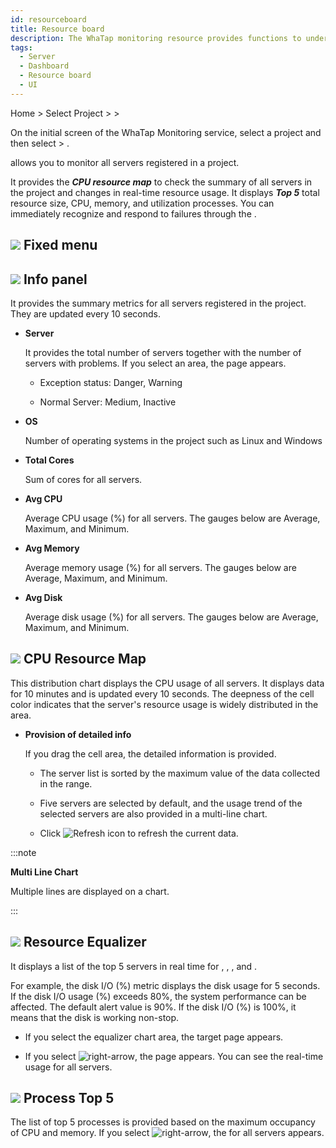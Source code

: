 ```yaml
---
id: resourceboard
title: Resource board
description: The WhaTap monitoring resource provides functions to understand the overall status of a project at a glance.
tags:
  - Server
  - Dashboard
  - Resource board
  - UI
---
```


Home > Select Project > <Cmdname sid="side_dashboard" className="uitext" /> > <Cmdname sid="side_resourceBoard" className="uitext" />

On the initial screen of the WhaTap Monitoring service, select a project and then select <Cmdname sid="side_dashboard" className="uitext" /> > <Cmdname sid="side_resourceBoard" className="uitext" />.

<ImgLang img='server-resourceboard.png' desc='Resource Board'/>

<Cmdname sid="side_resourceBoard" className="uitext" /> allows you to monitor all servers registered in a project.

It provides the **_CPU resource map_** to check the summary of all servers in the project and changes in real-time resource usage. It displays **_Top 5_** total resource size, CPU, memory, and utilization processes. You can immediately recognize and respond to failures through the <Cmdname sid="side_resourceBoard" className="uitext" />.

## ![](/img/number-01.png) Fixed menu


<Dashboardstaticdef />

## ![](/img/number-02.png) Info panel

It provides the summary metrics for all servers registered in the project. They are updated every 10 seconds.

- **Server**  

  It provides the total number of servers together with the number of servers with problems. If you select an area, the <Cmdname sid="side_serverList" className="uitext" /> page appears.

  - Exception status: <span class='vslow'>Danger</span>, <span class='slow'>Warning</span>

  - Normal Server: <span class='snormal'>Medium</span>, <span class='k8s-normal'>Inactive</span>

- **OS**  

  Number of operating systems in the project such as Linux and Windows

- **Total Cores**  

  Sum of cores for all servers.

- **Avg CPU**  

  Average CPU usage (%) for all servers. The gauges below are Average, Maximum, and Minimum.

- **Avg Memory**  

  Average memory usage (%) for all servers. The gauges below are Average, Maximum, and Minimum.

- **Avg Disk**  

  Average disk usage (%) for all servers. The gauges below are Average, Maximum, and Minimum.

## ![](/img/number-03.png) CPU Resource Map

This distribution chart displays the CPU usage of all servers. It displays data for 10 minutes and is updated every 10 seconds. The deepness of the cell color indicates that the server's resource usage is widely distributed in the area.

- **Provision of detailed info**

  If you drag the cell area, the detailed information is provided.

  <ImgLang img='server-resourcemap.png' desc='Resource map'/>

  - The server list is sorted by the maximum value of the data collected in the range.

  - Five servers are selected by default, and the usage trend of the selected servers are also provided in a multi-line chart.

  - Click ![Refresh icon](/img/ico-refresh.svg) <Cmdname sid="refresh" className="uitext" /> to refresh the current data. 

:::note

**Multi Line Chart**

Multiple lines are displayed on a chart.

:::

## ![](/img/number-04.png) Resource Equalizer

It displays a list of the top 5 servers in real time for <Cmdname sid="cpu" className="uitext" />, <Cmdname sid="memory" className="uitext" />, <Cmdname sid="diskIo" className="uitext" />, and <Cmdname sid="disk_iops" className="uitext" />.

For example, the disk I/O (%) metric displays the disk usage for 5 seconds. If the disk I/O usage (%) exceeds 80%, the system performance can be affected. The default alert value is 90%. If the disk I/O (%) is 100%, it means that the disk is working non-stop.

- If you select the equalizer chart area, the target <Cmdname sid="side_serverDetail" className="uitext" /> page appears. 

- If you select ![right-arrow](/img/right-arrow.svg), the <Cmdname sid="side_resourceEqualizer" className="uitext" /> page appears. You can see the real-time usage for all servers.

## ![](/img/number-05.png) Process Top 5

The list of top 5 processes is provided based on the maximum occupancy of CPU and memory. If you select ![right-arrow](/img/right-arrow.svg), the <Cmdname sid="process_list" className="uitext" /> for all servers appears.

<ImgLang img='server-process-list-dt.png' desc='Server process list'/>
